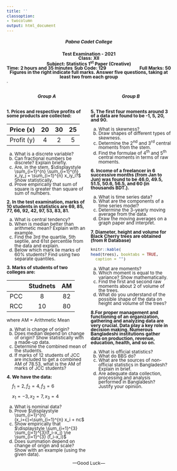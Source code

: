 ---
title: ''
classoption:
- twocolumn
output: html_document
---

<style type="text/css">
  body{
  font-size: 9pt;
  line-height: 0.95;
}
</style>

<div style="font-weight: bold;">
<center><h5>Pabna Cadet College</h5></center>

<center>Test Examination - 2021<center>
<center>Class: XII</center>
<center>Subject: Statistics 1^st^ Paper (Creative)</center> 

<div style="float: left">Time: 2 hours and 35 minutes</div>
<div style="float: right">Full Marks: 50</div>
<div style="margin: 0 auto; width: 100px;">Sub Code: 129</div>
<div style="float: left">Figures in the right indicate full marks. Answer five questions, taking at least two from each group</div>
</div>

.

:::: {style="display: grid; grid-template-columns: 1fr 1fr; grid-column-gap: 10px;"}

::: {}
<center><h6>**Group A**</h6></center>

**1. Prices and respective profits of some products are collected:**

| Price (x) 	| 20 	| 30 	| 25 	|
|:---:	|:---:	|:---:	|:---:	|
| Profit (y) 	| 4 	| 2 	| 5 	|

a. What is a discrete variable?
b. Can fractional numbers be discrete? Explain briefly. 
c. Are, in the stem, $\displaystyle \sum_{i=1}^{n} \sum_{i=1}^{n} x_iy_j = \sum_{i=1}^{n} x_iy_i?$ Show statistically.
d. Prove empirically that sum of square is greater than square of sum of numbers. 

**2. In the test examination, marks of 10 students in statistics are 69, 85, 77, 66, 92, 42, 97, 53, 83, 81.**

a. What is central tendency?
b. When is median better than arithmetic mean? Explain with an example.
c. Find the 3rd the quartile, 5th septile, and 61st percentile from the data and explain. 
d. Below which mark lie marks of 60\% students? Find using two separate quantiles.

**3. Marks of students of two colleges are:**

|  	| Studnets 	| AM 	|
|:---:	|:---:	|:---:	|
| PCC 	| 8 	| 82 	|
| RCC 	| 10 	| 80 	|

where AM = Arithmetic Mean

a. What is change of origin?
b. Does median depend on change of origin? Show statistically with a made-up data. 
c. Determine the combined mean of the students. 
d. If marks of 12 students of JCC are included to get a combined AM of 78.53, what is the AM of marks of JCC students?

**4. We have the data:**

$\quad f_1=2, f_2 = 4, f_3 = 6$

$\quad x_1 = -3, x_2 =7, x_3 = 4$

a. What is nominal data?
b. Prove $\displaystyle \sum_{i=1}^{n} (x_i+c)=\sum_{i=1}^{n} x_i + nc$
c. Show empirically that $\displaystyle \sum_{i=1}^{3} \sum_{j=1}^{3}(f_i-x_j) \ne \sum_{i=1}^{3} (f_i-x_i)$
d. Does summation depend on change of origin and scale? Show with an example (using the given data). 

:::

::: {}
<center><h6>**Group B**</h6></center>

**5. The first four moments around 3 of a data are found to be -1, 5, 20, and 90.**

a. What is skewness?
b. Draw shapes of different types of skewness.
c. Determine the 2^nd^ and 3^rd^ central moments from the stem.
d. Find the formulae of 4^th^ and 5^th^ central moments in terms of raw moments.

**6. Income of a freelancer in 6 successive months (from Jan to Jun) was found to be 46.0, 49.5, 51.5, 50.6, 56.5, and 60 (in thousands BDT.).**

a. What is time series data?
b. What are the components of a time series model?
c. Determine the 3-yearly moving average from the data.
d. Draw the moving averages on a graph paper and interpret.

**7. Diameter, height and volume for Black Cherry trees are obtained (from R Database)**

```{r, echo=FALSE}
knitr::kable(
head(trees), booktabs = TRUE,
  caption = "")
```

a. What are moments?
b. Which moment is equal to the variance? Show mathematically.
c. Find the first and second raw moments about 2 of volume of the trees. 
d. What do you understand of the possible shape of the data on height and volume of the trees?

**8.For proper management and functioning of an organization, gathering and analyzing data are very crucial. Data play a key role in decision making. Numerous Bangladeshi institutions gather data on production, revenue, education, health, and so on.**

a. What is official statistics?
b. What do BBS do?
c. What are the sources of non-official statistics in Bangladesh? Explain in brief.
d. Are adequate data collection, processing and analysis performed in Bangladesh? Justify your opinion. 

:::

::::

<center>---Good Luck---</center>
